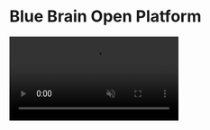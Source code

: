 
# Blue Brain Open Platform

<video src={Final} controls muted autoPlay loop />

Ce gros projet est l'aboutissement de 18 ans de recherche du laboratoire Blue Brain Project.

J'ai fait partie d'une équipe d'une dixaine de développeurs frontend, un UX designer, une ingénieurs qualité et plusieurs développeurs backend.

J'ai travaillé sur plusieurs écrans de saisie et sur toutes les intégrations d'élements graphiques 3D interactifs (webGL).
